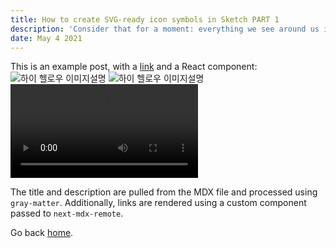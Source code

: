 ```yaml
---
title: How to create SVG-ready icon symbols in Sketch PART 1
description: 'Consider that for a moment: everything we see around us is assumed to have had a cause and is contingent upon.'
date: May 4 2021
---
```


This is an example post, with a [link](https://nextjs.org) and a React component:
![하이 헬로우 이미지설명](https://lh3.googleusercontent.com/a/AAcHTtdchAGf81_wa9FfHBMnbcFb5x_CxsVzPtzD7Wk8rmoJ=s192-c-br100-rg-mo)
![하이 헬로우 이미지설명](/IMG_6749.JPG)
<video src="/FickleGlassBass.mp4" controls>
  Your browser does not support the video tag.
</video>

The title and description are pulled from the MDX file and processed using `gray-matter`. Additionally, links are rendered using a custom component passed to `next-mdx-remote`.

Go back [home](/).
